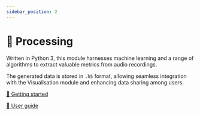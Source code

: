 ```yaml
---
sidebar_position: 2
---
```



# 🧮 Processing

Written in <SimpleIcon icon="python" color="#FFD43B" /> Python 3, this module
harnesses machine learning and a range of algorithms to extract valuable
metrics from audio recordings.

The generated data is stored in <StorageIcon /> `.h5` format, allowing seamless
integration with the Visualisation module and enhancing data sharing among
users.

[🏃 Getting started](./getting-started)

[📖 User guide](./user-guide)
